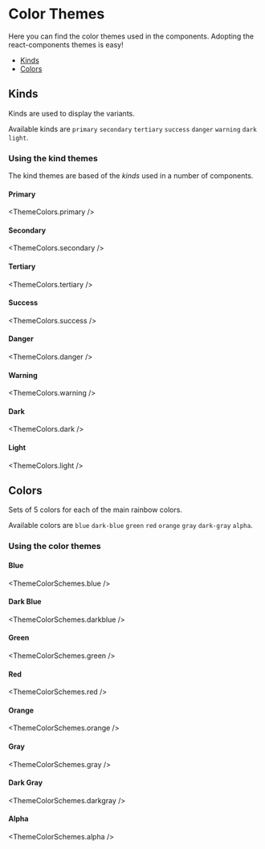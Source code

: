 
<Meta title="Styles/Themes"/>

# Color Themes

Here you can find the color themes used in the components.
Adopting the react-components themes is easy!

- [Kinds](#kinds)
- [Colors](#colors)

## Kinds

Kinds are used to display the variants.

Available kinds are `primary` `secondary` `tertiary` `success` `danger` `warning` `dark` `light`.

<Kinds />

### Using the kind themes

The kind themes are based of the _kinds_ used in a number of components.

#### Primary

<ThemeColors.primary />

#### Secondary

<ThemeColors.secondary />

#### Tertiary

<ThemeColors.tertiary />

#### Success

<ThemeColors.success />

#### Danger

<ThemeColors.danger />

#### Warning

<ThemeColors.warning />

#### Dark

<ThemeColors.dark />

#### Light

<ThemeColors.light />

## Colors

Sets of 5 colors for each of the main rainbow colors.
 
Available colors are `blue` `dark-blue` `green` `red` `orange` `gray` `dark-gray` `alpha`.

<Colors />

### Using the color themes

#### Blue

<ThemeColorSchemes.blue />

#### Dark Blue

<ThemeColorSchemes.darkblue />

#### Green

<ThemeColorSchemes.green />

#### Red

<ThemeColorSchemes.red />

#### Orange

<ThemeColorSchemes.orange />

#### Gray

<ThemeColorSchemes.gray />

#### Dark Gray

<ThemeColorSchemes.darkgray />

#### Alpha

<ThemeColorSchemes.alpha />
